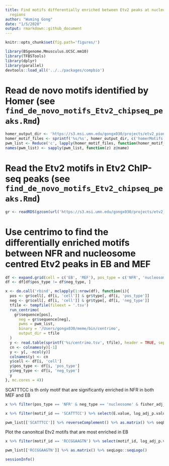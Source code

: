 ```yaml
---
title: Find motifs differentially enriched between Etv2 peaks at nucleosome and NFR
  regions
author: "Wuming Gong"
date: "1/5/2020"
output: rmarkdown::github_document
---
```


```r
knitr::opts_chunk$set(fig.path='figures/')
```

```r
library(BSgenome.Mmusculus.UCSC.mm10)
library(TFBSTools)
library(dplyr)
library(parallel)
devtools::load_all('../../packages/compbio')
```

# Read de novo motifs identified by Homer (see `find_de_novo_motifs_Etv2_chipseq_peaks.Rmd`)
```r
homer_output_dir <- 'https://s3.msi.umn.edu/gongx030/projects/etv2_pioneer/Etv2_chipseq_peaks_width=200_homer'
homer_motif_files <- sprintf('%s/%s', homer_output_dir, c('homerMotifs.motifs8', 'homerMotifs.motifs10', 'homerMotifs.motifs12'))
pwm_list <- Reduce('c', lapply(homer_motif_files, function(homer_motif_file) read_homer_motifs(homer_motif_file)))
names(pwm_list) <- sapply(pwm_list, function(z) z@name)
```

# Read the Etv2 motifs in Etv2 ChIP-seq peaks (see `find_de_novo_motifs_Etv2_chipseq_peaks.Rmd`)
```r
gr <- readRDS(gzcon(url('https://s3.msi.umn.edu/gongx030/projects/etv2_pioneer/Etv2_chipseq_peaks_width=200.rds')))
```

# Use centrimo to find the differentially enriched motifs between NFR and nucleosome centred Etv2 peaks in EB and MEF
```r
df <- expand.grid(cell = c('EB', 'MEF'), pos_type = c('NFR', 'nucleosome'), neg_type = c('NFR', 'nucleosome'))
df <- df[df$pos_type != df$neg_type, ]

x <- do.call('rbind', mclapply(1:nrow(df), function(i){
  pos <- gr$cell[, df[i, 'cell']] & gr$type[, df[i, 'pos_type']]
  neg <- gr$cell[, df[i, 'cell']] & gr$type[, df[i, 'neg_type']]
  tfile <- tempfile(fileext = '.tsv')
  run_centrimo(
  	gr$sequence[pos],
	  neg = gr$sequence[neg],
	  pwms = pwm_list,
	  binary = '/Users/gongx030/meme/bin/centrimo', 
	  output_dir = tfile
  )
  y <- read.table(sprintf('%s/centrimo.tsv', tfile), header = TRUE, sep = '\t', row.names = NULL)
  cn <- colnames(y)[-1]
  y <- y[, -ncol(y)]
  colnames(y) <- cn
  y$cell <- df[i, 'cell']
  y$pos_type <- df[i, 'pos_type']
  y$neg_type <- df[i, 'neg_type']
  y
}, mc.cores = 4))
```



SCATTTCC is th only motif that are  significantly enriched in NFR in both MEF and EB
```r
x %>% filter(pos_type == 'NFR' & neg_type == 'nucleosome' & fisher_adj_pvalue < 0.05) %>% arrange(fisher_adj_pvalue)
```

```r
x %>% filter(motif_id == 'SCATTTCC') %>% select(E.value, log_adj_p.value, total_sites, neg_sites, fisher_adj_pvalue, cell, pos_type, neg_type)
```

```r
pwm_list[['SCATTTCC']] %>% reverseComplement() %>% as.matrix() %>% seqLogo::seqLogo()
```
Plot the canonitcal Etv2 motifs that are most enriched in EB
```r
x %>% filter(motif_id == 'RCCGGAAGTN') %>% select(motif_id, log_adj_p.value, E.value, cell, pos_type)
```

```r
pwm_list[['RCCGGAAGTN']] %>% as.matrix() %>% seqLogo::seqLogo()
```


```r
sessionInfo()
```